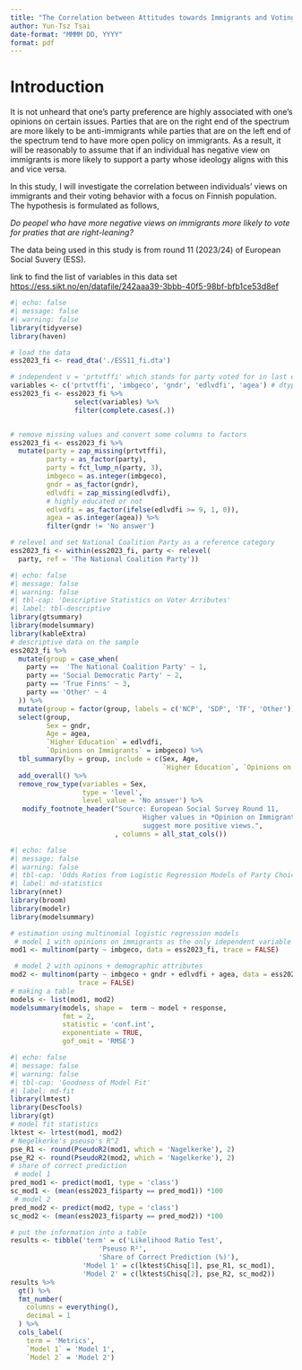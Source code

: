 ```yaml
---
title: "The Correlation between Attitudes towards Immigrants and Voting Behavior"
author: Yun-Tsz Tsai
date-format: "MMMM DD, YYYY"
format: pdf
---
```

# Introduction
It is not unheard that one's party preference are highly associated with one's opinions on certain issues. Parties that are on the right end of the spectrum are more likely to be anti-immigrants while parties that are on the left end of the spectrum tend to have more open policy on immigrants. As a result, it will be reasonably to assume that if an individual has negative view on immigrants is more likely to support a party whose ideology aligns with this and vice versa.

In this study, I will investigate the correlation between individuals' views on immigrants and their voting behavior with a focus on Finnish population. The hypothesis is formulated as follows,

*Do peopel who have more negative views on immigrants more likely to vote for praties that are right-leaning?*

The data being used in this study is from round 11 (2023/24) of European Social Suvery (ESS). 

link to find the list of variables in this data set <https://ess.sikt.no/en/datafile/242aaa39-3bbb-40f5-98bf-bfb1ce53d8ef>

```r
#| echo: false
#| message: false
#| warning: false
library(tidyverse)
library(haven)

# load the data
ess2023_fi <- read_dta('./ESS11_fi.dta')

# independent v = 'prtvtffi' which stands for party voted for in last election
variables <- c('prtvtffi', 'imbgeco', 'gndr', 'edlvdfi', 'agea') # dtype = double
ess2023_fi <- ess2023_fi %>% 
                select(variables) %>% 
                filter(complete.cases(.)) 


# remove missing values and convert some columns to factors
ess2023_fi <- ess2023_fi %>% 
  mutate(party = zap_missing(prtvtffi),
         party = as_factor(party),
         party = fct_lump_n(party, 3),
         imbgeco = as.integer(imbgeco),
         gndr = as_factor(gndr),
         edlvdfi = zap_missing(edlvdfi),
         # highly educated or not
         edlvdfi = as_factor(ifelse(edlvdfi >= 9, 1, 0)), 
         agea = as.integer(agea)) %>% 
         filter(gndr != 'No answer')

# relevel and set National Coalition Party as a reference category
ess2023_fi <- within(ess2023_fi, party <- relevel(
  party, ref = 'The National Coalition Party'))

```

::: {.landscape}
```r
#| echo: false
#| message: false
#| warning: false
#| tbl-cap: 'Descriptive Statistics on Voter Arributes'
#| label: tbl-descriptive
library(gtsummary)
library(modelsummary)
library(kableExtra)
# descriptive data on the sample
ess2023_fi %>% 
  mutate(group = case_when(
    party ==  'The National Coalition Party' ~ 1,
    party == 'Social Democratic Party' ~ 2,
    party == 'True Finns' ~ 3,
    party == 'Other' ~ 4
  )) %>% 
  mutate(group = factor(group, labels = c('NCP', 'SDP', 'TF', 'Other'))) %>% 
  select(group, 
         Sex = gndr,
         Age = agea,
         `Higher Education` = edlvdfi,
         `Opinions on Immigrants` = imbgeco) %>%
  tbl_summary(by = group, include = c(Sex, Age, 
                                      `Higher Education`, `Opinions on Immigrants`)) %>% 
  add_overall() %>% 
  remove_row_type(variables = Sex,
                  type = 'level',
                  level_value = 'No answer') %>% 
   modify_footnote_header("Source: European Social Survey Round 11,
                                 Higher values in *Opinion on Immigrants*
                                 suggest more positive views.",
                          , columns = all_stat_cols())

```
:::

::: {.landscape}
```r
#| echo: false
#| message: false
#| warning: false
#| tbl-cap: 'Odds Ratios from Logistic Regression Models of Party Choice'
#| label: md-statistics
library(nnet)
library(broom)
library(modelr)
library(modelsummary)

# estimation using multinomial logistic regression models
 # model 1 with opinions on immigrants as the only idependent variable
mod1 <- multinom(party ~ imbgeco, data = ess2023_fi, trace = FALSE)

 # model 2 with opinons + demographic attributes
mod2 <- multinom(party ~ imbgeco + gndr + edlvdfi + agea, data = ess2023_fi,
                 trace = FALSE)
# making a table
models <- list(mod1, mod2)
modelsummary(models, shape =  term ~ model + response,
             fmt = 2,
             statistic = 'conf.int',
             exponentiate = TRUE,
             gof_omit = 'RMSE')
```
:::

```r
#| echo: false
#| message: false
#| warning: false
#| tbl-cap: 'Goodness of Model Fit'
#| label: md-fit
library(lmtest)
library(DescTools)
library(gt)
# model fit statistics
lktest <- lrtest(mod1, mod2)
# Negelkerke's pseuso's R^2
pse_R1 <- round(PseudoR2(mod1, which = 'Nagelkerke'), 2)
pse_R2 <- round(PseudoR2(mod2, which = 'Nagelkerke'), 2)
# share of correct prediction
 # model 1
pred_mod1 <- predict(mod1, type = 'class')
sc_mod1 <- (mean(ess2023_fi$party == pred_mod1)) *100
 # model 2
pred_mod2 <- predict(mod2, type = 'class')
sc_mod2 <- (mean(ess2023_fi$party == pred_mod2)) *100

# put the information into a table
results <- tibble('term' = c('Likelihood Ratio Test', 
                      'Pseuso R²', 
                      'Share of Correct Prediction (%)'),
                  'Model 1' = c(lktest$Chisq[1], pse_R1, sc_mod1),
                  'Model 2' = c(lktest$Chisq[2], pse_R2, sc_mod2))
results %>% 
  gt() %>% 
  fmt_number(
    columns = everything(),
    decimal = 1
  ) %>% 
  cols_label(
    term = 'Metrics',
    `Model 1` = 'Model 1',
    `Model 2` = 'Model 2')
```

